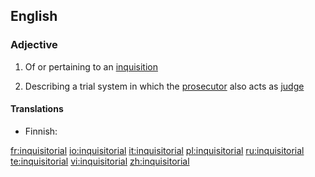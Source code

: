 ==English==

===Adjective===
{{en-adj}}

# Of or pertaining to an [[inquisition]]
#{{legal}} Describing a trial system in which the [[prosecutor]] also acts as [[judge]]

====Translations====
{{trans-top|Of or pertaining to an inquisition}}
{{trans-mid}}
{{trans-bottom}}

{{trans-top|Describing a trial system in which the prosecutor also acts as judge}}
* Finnish: {{t-|fi|inkvisitorinen}}
{{trans-mid}}
{{trans-bottom}}

[[fr:inquisitorial]]
[[io:inquisitorial]]
[[it:inquisitorial]]
[[pl:inquisitorial]]
[[ru:inquisitorial]]
[[te:inquisitorial]]
[[vi:inquisitorial]]
[[zh:inquisitorial]]